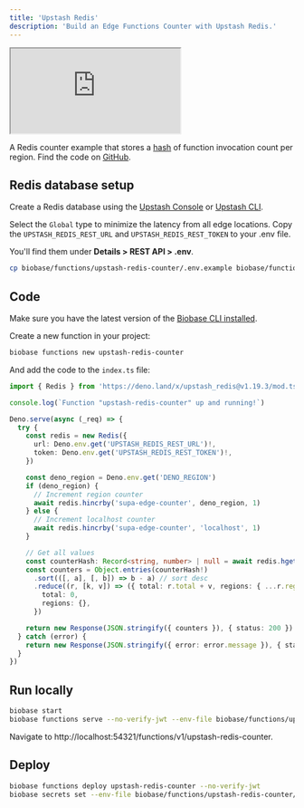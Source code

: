 ```yaml
---
title: 'Upstash Redis'
description: 'Build an Edge Functions Counter with Upstash Redis.'
---
```


<div class="video-container">
  <iframe
    src="https://www.youtube-nocookie.com/embed/OPg3_oPZCh0"
    frameBorder="1"
    allow="accelerometer; autoplay; clipboard-write; encrypted-media; gyroscope; picture-in-picture"
    allowFullScreen
  ></iframe>
</div>

A Redis counter example that stores a [hash](https://redis.io/commands/hincrby/) of function invocation count per region. Find the code on [GitHub](https://github.com/biobase-ai/biobase/tree/master/examples/edge-functions/biobase/functions/upstash-redis-counter).

## Redis database setup

Create a Redis database using the [Upstash Console](https://console.upstash.com/) or [Upstash CLI](https://github.com/upstash/cli).

Select the `Global` type to minimize the latency from all edge locations. Copy the `UPSTASH_REDIS_REST_URL` and `UPSTASH_REDIS_REST_TOKEN` to your .env file.

You'll find them under **Details > REST API > .env**.

```bash
cp biobase/functions/upstash-redis-counter/.env.example biobase/functions/upstash-redis-counter/.env
```

## Code

Make sure you have the latest version of the [Biobase CLI installed](/docs/guides/cli#installation).

Create a new function in your project:

```bash
biobase functions new upstash-redis-counter
```

And add the code to the `index.ts` file:

```ts index.ts
import { Redis } from 'https://deno.land/x/upstash_redis@v1.19.3/mod.ts'

console.log(`Function "upstash-redis-counter" up and running!`)

Deno.serve(async (_req) => {
  try {
    const redis = new Redis({
      url: Deno.env.get('UPSTASH_REDIS_REST_URL')!,
      token: Deno.env.get('UPSTASH_REDIS_REST_TOKEN')!,
    })

    const deno_region = Deno.env.get('DENO_REGION')
    if (deno_region) {
      // Increment region counter
      await redis.hincrby('supa-edge-counter', deno_region, 1)
    } else {
      // Increment localhost counter
      await redis.hincrby('supa-edge-counter', 'localhost', 1)
    }

    // Get all values
    const counterHash: Record<string, number> | null = await redis.hgetall('supa-edge-counter')
    const counters = Object.entries(counterHash!)
      .sort(([, a], [, b]) => b - a) // sort desc
      .reduce((r, [k, v]) => ({ total: r.total + v, regions: { ...r.regions, [k]: v } }), {
        total: 0,
        regions: {},
      })

    return new Response(JSON.stringify({ counters }), { status: 200 })
  } catch (error) {
    return new Response(JSON.stringify({ error: error.message }), { status: 200 })
  }
})
```

## Run locally

```bash
biobase start
biobase functions serve --no-verify-jwt --env-file biobase/functions/upstash-redis-counter/.env
```

Navigate to http://localhost:54321/functions/v1/upstash-redis-counter.

## Deploy

```bash
biobase functions deploy upstash-redis-counter --no-verify-jwt
biobase secrets set --env-file biobase/functions/upstash-redis-counter/.env
```
